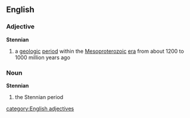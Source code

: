 ==English==
===Adjective===
{{wikipedia}}
'''Stennian'''
#{{geology}} a [[geologic]] [[period]] within the [[Mesoproterozoic]] [[era]] from about 1200 to 1000 million years ago

===Noun===
'''Stennian'''
#{{geology}} the Stennian period
[[category:English adjectives]]